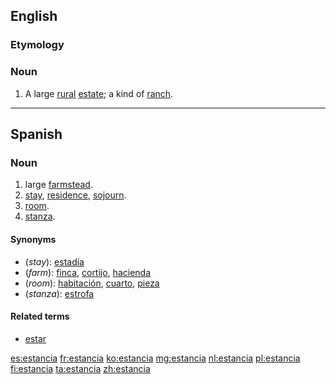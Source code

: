 {{also|estância|Estância}}
==English==

===Etymology===
{{etyl|es|en}}

===Noun===
{{en-noun}}
{{wikipedia}}
# {{context|of Latin America|lang=en}} A large [[rural]] [[estate]]; a kind of [[ranch]].
----

==Spanish==

===Noun===
{{es-noun|f}}

# large [[farmstead]].
# [[stay]], [[residence]], [[sojourn]].
# [[room]].
# [[stanza]].

====Synonyms====
*(''stay''): [[estadía]]
*(''farm''): [[finca]], [[cortijo]], [[hacienda]]
*(''room''): [[habitación]], [[cuarto]], [[pieza]]
*(''stanza''): [[estrofa]]

====Related terms====
* [[estar]]

[[es:estancia]]
[[fr:estancia]]
[[ko:estancia]]
[[mg:estancia]]
[[nl:estancia]]
[[pl:estancia]]
[[fi:estancia]]
[[ta:estancia]]
[[zh:estancia]]